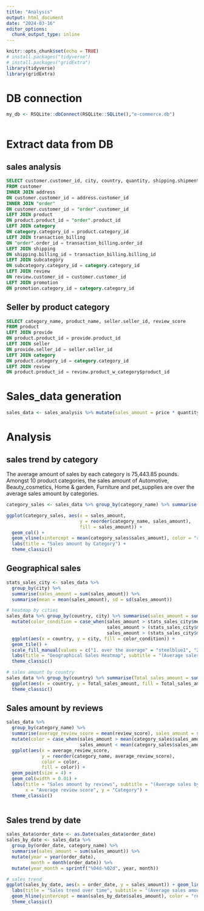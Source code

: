 ```yaml
---
title: "Analysis"
output: html_document
date: "2024-03-16"
editor_options: 
  chunk_output_type: inline
---
```


```r
knitr::opts_chunk$set(echo = TRUE)
# install.packages("tidyverse")
# install.packages("gridExtra")
library(tidyverse)
library(gridExtra)
```

# DB connection
```r

my_db <- RSQLite::dbConnect(RSQLite::SQLite(),"e-commerce.db")
                            
```

# Extract data from DB 
## sales analysis
```sql
SELECT customer.customer_id, city, country, quantity, shipping.shipment_status, price, brand, subcategory.subcategory_name, review_score, category.category_name, product_name, product.product_id, promo_price, order_date
FROM customer
INNER JOIN address
ON customer.customer_id = address.customer_id
INNER JOIN "order"
ON customer.customer_id = "order".customer_id
LEFT JOIN product
ON product.product_id = "order".product_id
LEFT JOIN category
ON category.category_id = product.category_id
LEFT JOIN transaction_billing
ON "order".order_id = transaction_billing.order_id
LEFT JOIN shipping
ON shipping.billing_id = transaction_billing.billing_id
LEFT JOIN subcategory
ON subcategory.category_id = category.category_id
LEFT JOIN review
ON review.customer_id = customer.customer_id
LEFT JOIN promotion
ON promotion.category_id = category.category_id
```

## Seller by product category
```sql
SELECT category_name, product_name, seller.seller_id, review_score
FROM product
LEFT JOIN provide
ON product.product_id = provide.product_id
LEFT JOIN seller
ON provide.seller_id = seller.seller_id
LEFT JOIN category
ON product.category_id = category.category_id
LEFT JOIN review
ON product.product_id = review.product_w_category$product_id
```


# Sales_data generation
```R
sales_data <- sales_analysis %>% mutate(sales_amount = price * quantity * ifelse(is.na(promo_price), 1, promo_price)) 
```

# Analysis

## sales trend by category
The average amount of sales by each category is 75,443.85 pounds. Amongst 10 product categories, the sales amount of Automotive, Beauty_cosmetics, Home & garden, Furniture and pet_supplies are over the average sales amount by categories. 

```R

category_sales <- sales_data %>% group_by(category_name) %>% summarise(sales_amount = sum(sales_amount))

ggplot(category_sales, aes(x = sales_amount, 
                           y = reorder(category_name, sales_amount), 
                           fill = sales_amount)) + 
  geom_col() + 
  geom_vline(xintercept = mean(category_sales$sales_amount), color = "red") + 
  labs(title = "Sales amount by Category") +
  theme_classic()

```

## Geographical sales
```R
stats_sales_city <- sales_data %>% 
  group_by(city) %>% 
  summarise(sales_amount = sum(sales_amount)) %>% 
  summarise(mean = mean(sales_amount), sd = sd(sales_amount))

# heatmap by cities
sales_data %>% group_by(country, city) %>% summarise(sales_amount = sum(sales_amount)) %>% 
  mutate(color_condition = case_when(sales_amount > stats_sales_city$mean ~ "1. over the average",
                                     sales_amount > (stats_sales_city$mean - stats_sales_city$sd) ~ "2. slightly below the average", 
                                     sales_amount > (stats_sales_city$mean - 2 * stats_sales_city$sd) ~ "3. below the average")) %>%
  ggplot(aes(x = country, y = city, fill = color_condition)) +
  geom_tile() +
  scale_fill_manual(values = c("1. over the average" = "steelblue1", "2. slightly below the average" = "lightcyan3", "3. below the average" = "coral1")) +
  labs(title = "Geographical Sales Heatmap", subtitle = "(Average sales by cities = 34,293 pounds)") +
  theme_classic()

# sales amount by country
sales_data %>% group_by(country) %>% summarise(Total_sales_amount = sum(sales_amount)) %>% 
  ggplot(aes(x = country, y = Total_sales_amount, fill = Total_sales_amount)) + geom_col() + labs(title = "Sales by country") + 
  theme_classic()

```

## Sales amount by reviews
```R
sales_data %>% 
  group_by(category_name) %>% 
  summarise(average_review_score = mean(review_score), sales_amount = sum(sales_amount)) %>% 
  mutate(color = case_when(sales_amount > mean(category_sales$sales_amount) ~ "1. Over the average sales by category", 
                           sales_amount < mean(category_sales$sales_amount) ~ "2. Below the average sales by category")) %>%
  ggplot(aes(x = average_review_score, 
             y = reorder(category_name, average_review_score), 
             color = color, 
             fill = color)) + 
  geom_point(size = 4) +
  geom_col(width = 0.01) + 
  labs(title = "Sales amount by reviews", subtitle = "(Average sales by category = 75,444 pounds)", 
       x = "Average review score", y = "Category") +
  theme_classic()
  
```


## Sales trend by date
```R
sales_data$order_date <- as.Date(sales_data$order_date)
sales_by_date <- sales_data %>% 
  group_by(order_date, category_name) %>% 
  summarise(sales_amount = sum(sales_amount)) %>% 
  mutate(year = year(order_date), 
         month = month(order_date)) %>% 
  mutate(year_month = sprintf("%04d-%02d", year, month))

# sales trend
ggplot(sales_by_date, aes(x = order_date, y = sales_amount)) + geom_line() +
  labs(title = "Sales trend over time", subtitle = "(Average sales amount by date = 13,236 pounds)", x = "Time", y = "Total sales") +
  geom_hline(yintercept = mean(sales_by_date$sales_amount), color = "red") + 
  theme_classic()

```






